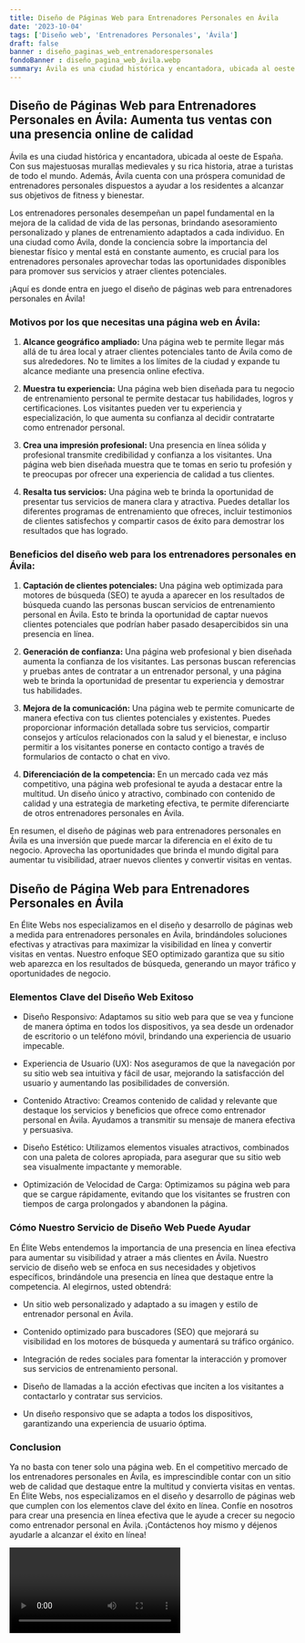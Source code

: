 ```yaml
---
title: Diseño de Páginas Web para Entrenadores Personales en Ávila
date: '2023-10-04'
tags: ['Diseño web', 'Entrenadores Personales', 'Ávila']
draft: false
banner : diseño_paginas_web_entrenadorespersonales
fondoBanner : diseño_pagina_web_ávila.webp
summary: Ávila es una ciudad histórica y encantadora, ubicada al oeste de España. Con sus majestuosas murallas medievales y su rica historia, atrae a turistas de todo el mundo. Además, Ávila cuenta con una próspera comunidad de entrenadores personales dispuestos a ayudar a los residentes a alcanzar sus objetivos de fitness y bienestar.
---
```


## Diseño de Páginas Web para Entrenadores Personales en Ávila: Aumenta tus ventas con una presencia online de calidad

Ávila es una ciudad histórica y encantadora, ubicada al oeste de España. Con sus majestuosas murallas medievales y su rica historia, atrae a turistas de todo el mundo. Además, Ávila cuenta con una próspera comunidad de entrenadores personales dispuestos a ayudar a los residentes a alcanzar sus objetivos de fitness y bienestar.

Los entrenadores personales desempeñan un papel fundamental en la mejora de la calidad de vida de las personas, brindando asesoramiento personalizado y planes de entrenamiento adaptados a cada individuo. En una ciudad como Ávila, donde la conciencia sobre la importancia del bienestar físico y mental está en constante aumento, es crucial para los entrenadores personales aprovechar todas las oportunidades disponibles para promover sus servicios y atraer clientes potenciales.

¡Aquí es donde entra en juego el diseño de páginas web para entrenadores personales en Ávila!

### Motivos por los que necesitas una página web en Ávila:

1. **Alcance geográfico ampliado:** Una página web te permite llegar más allá de tu área local y atraer clientes potenciales tanto de Ávila como de sus alrededores. No te limites a los límites de la ciudad y expande tu alcance mediante una presencia online efectiva.

2. **Muestra tu experiencia:** Una página web bien diseñada para tu negocio de entrenamiento personal te permite destacar tus habilidades, logros y certificaciones. Los visitantes pueden ver tu experiencia y especialización, lo que aumenta su confianza al decidir contratarte como entrenador personal.

3. **Crea una impresión profesional:** Una presencia en línea sólida y profesional transmite credibilidad y confianza a los visitantes. Una página web bien diseñada muestra que te tomas en serio tu profesión y te preocupas por ofrecer una experiencia de calidad a tus clientes.

4. **Resalta tus servicios:** Una página web te brinda la oportunidad de presentar tus servicios de manera clara y atractiva. Puedes detallar los diferentes programas de entrenamiento que ofreces, incluir testimonios de clientes satisfechos y compartir casos de éxito para demostrar los resultados que has logrado.

### Beneficios del diseño web para los entrenadores personales en Ávila:

1. **Captación de clientes potenciales:** Una página web optimizada para motores de búsqueda (SEO) te ayuda a aparecer en los resultados de búsqueda cuando las personas buscan servicios de entrenamiento personal en Ávila. Esto te brinda la oportunidad de captar nuevos clientes potenciales que podrían haber pasado desapercibidos sin una presencia en línea.

2. **Generación de confianza:** Una página web profesional y bien diseñada aumenta la confianza de los visitantes. Las personas buscan referencias y pruebas antes de contratar a un entrenador personal, y una página web te brinda la oportunidad de presentar tu experiencia y demostrar tus habilidades.

3. **Mejora de la comunicación:** Una página web te permite comunicarte de manera efectiva con tus clientes potenciales y existentes. Puedes proporcionar información detallada sobre tus servicios, compartir consejos y artículos relacionados con la salud y el bienestar, e incluso permitir a los visitantes ponerse en contacto contigo a través de formularios de contacto o chat en vivo.

4. **Diferenciación de la competencia:** En un mercado cada vez más competitivo, una página web profesional te ayuda a destacar entre la multitud. Un diseño único y atractivo, combinado con contenido de calidad y una estrategia de marketing efectiva, te permite diferenciarte de otros entrenadores personales en Ávila.

En resumen, el diseño de páginas web para entrenadores personales en Ávila es una inversión que puede marcar la diferencia en el éxito de tu negocio. Aprovecha las oportunidades que brinda el mundo digital para aumentar tu visibilidad, atraer nuevos clientes y convertir visitas en ventas.

<GifSeo />

<Cta />

## Diseño de Página Web para Entrenadores Personales en Ávila

En Élite Webs nos especializamos en el diseño y desarrollo de páginas web a medida para entrenadores personales en Ávila, brindándoles soluciones efectivas y atractivas para maximizar la visibilidad en línea y convertir visitas en ventas. Nuestro enfoque SEO optimizado garantiza que su sitio web aparezca en los resultados de búsqueda, generando un mayor tráfico y oportunidades de negocio.

### Elementos Clave del Diseño Web Exitoso

- Diseño Responsivo: Adaptamos su sitio web para que se vea y funcione de manera óptima en todos los dispositivos, ya sea desde un ordenador de escritorio o un teléfono móvil, brindando una experiencia de usuario impecable.

- Experiencia de Usuario (UX): Nos aseguramos de que la navegación por su sitio web sea intuitiva y fácil de usar, mejorando la satisfacción del usuario y aumentando las posibilidades de conversión.

- Contenido Atractivo: Creamos contenido de calidad y relevante que destaque los servicios y beneficios que ofrece como entrenador personal en Ávila. Ayudamos a transmitir su mensaje de manera efectiva y persuasiva.

- Diseño Estético: Utilizamos elementos visuales atractivos, combinados con una paleta de colores apropiada, para asegurar que su sitio web sea visualmente impactante y memorable.

- Optimización de Velocidad de Carga: Optimizamos su página web para que se cargue rápidamente, evitando que los visitantes se frustren con tiempos de carga prolongados y abandonen la página.

### Cómo Nuestro Servicio de Diseño Web Puede Ayudar

En Élite Webs entendemos la importancia de una presencia en línea efectiva para aumentar su visibilidad y atraer a más clientes en Ávila. Nuestro servicio de diseño web se enfoca en sus necesidades y objetivos específicos, brindándole una presencia en línea que destaque entre la competencia. Al elegirnos, usted obtendrá:

- Un sitio web personalizado y adaptado a su imagen y estilo de entrenador personal en Ávila.

- Contenido optimizado para buscadores (SEO) que mejorará su visibilidad en los motores de búsqueda y aumentará su tráfico orgánico.

- Integración de redes sociales para fomentar la interacción y promover sus servicios de entrenamiento personal.

- Diseño de llamadas a la acción efectivas que inciten a los visitantes a contactarlo y contratar sus servicios.

- Un diseño responsivo que se adapta a todos los dispositivos, garantizando una experiencia de usuario óptima.

### Conclusion

Ya no basta con tener solo una página web. En el competitivo mercado de los entrenadores personales en Ávila, es imprescindible contar con un sitio web de calidad que destaque entre la multitud y convierta visitas en ventas. En Élite Webs, nos especializamos en el diseño y desarrollo de páginas web que cumplen con los elementos clave del éxito en línea. Confíe en nosotros para crear una presencia en línea efectiva que le ayude a crecer su negocio como entrenador personal en Ávila. ¡Contáctenos hoy mismo y déjenos ayudarle a alcanzar el éxito en línea!

<Video />

<CtaBot job='Entrenadores Personales' city='Ávila'/>

<Gmaps query='Ávila+españa+maps' />